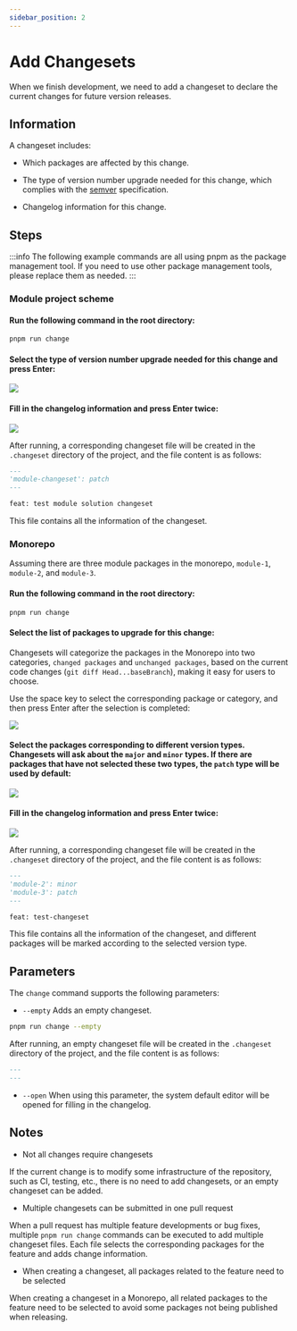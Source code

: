 ```yaml
---
sidebar_position: 2
---
```


# Add Changesets

When we finish development, we need to add a changeset to declare the current changes for future version releases.

## Information

A changeset includes:

- Which packages are affected by this change.

- The type of version number upgrade needed for this change, which complies with the [semver](https://semver.org/) specification.

- Changelog information for this change.

## Steps

:::info
The following example commands are all using pnpm as the package management tool. If you need to use other package management tools, please replace them as needed.
:::

### Module project scheme

#### Run the following command in the root directory:

```bash
pnpm run change
```

#### Select the type of version number upgrade needed for this change and press Enter:

![](https://lf3-static.bytednsdoc.com/obj/eden-cn/zq-uylkvT/ljhwZthlaukjlkulzlp/changeset-select-version.png)

#### Fill in the changelog information and press Enter twice:

![](https://lf3-static.bytednsdoc.com/obj/eden-cn/zq-uylkvT/ljhwZthlaukjlkulzlp/changeset-input-changelog.png)

After running, a corresponding changeset file will be created in the `.changeset` directory of the project, and the file content is as follows:

```markdown
---
'module-changeset': patch
---

feat: test module solution changeset
```

This file contains all the information of the changeset.

### Monorepo

Assuming there are three module packages in the monorepo, `module-1`, `module-2`, and `module-3`.

#### Run the following command in the root directory:

```bash
pnpm run change
```

#### Select the list of packages to upgrade for this change:

Changesets will categorize the packages in the Monorepo into two categories, `changed packages` and `unchanged packages`, based on the current code changes (`git diff Head...baseBranch`), making it easy for users to choose.

Use the space key to select the corresponding package or category, and then press Enter after the selection is completed:

![](https://lf3-static.bytednsdoc.com/obj/eden-cn/zq-uylkvT/ljhwZthlaukjlkulzlp/changeset-select-packages.png)

#### Select the packages corresponding to different version types. Changesets will ask about the `major` and `minor` types. If there are packages that have not selected these two types, the `patch` type will be used by default:

![](https://lf3-static.bytednsdoc.com/obj/eden-cn/zq-uylkvT/ljhwZthlaukjlkulzlp/changeset-auto-select-patch.png)

#### Fill in the changelog information and press Enter twice:

![](https://lf3-static.bytednsdoc.com/obj/eden-cn/zq-uylkvT/ljhwZthlaukjlkulzlp/changeset-input-changelog-monorepo.png)

After running, a corresponding changeset file will be created in the `.changeset` directory of the project, and the file content is as follows:

```markdown
---
'module-2': minor
'module-3': patch
---

feat: test-changeset
```

This file contains all the information of the changeset, and different packages will be marked according to the selected version type.

## Parameters

The `change` command supports the following parameters:

- `--empty` Adds an empty changeset.

```bash
pnpm run change --empty
```

After running, an empty changeset file will be created in the `.changeset` directory of the project, and the file content is as follows:

```markdown
---
---
```

- `--open` When using this parameter, the system default editor will be opened for filling in the changelog.

## Notes

- Not all changes require changesets

If the current change is to modify some infrastructure of the repository, such as CI, testing, etc., there is no need to add changesets, or an empty changeset can be added.

- Multiple changesets can be submitted in one pull request

When a pull request has multiple feature developments or bug fixes, multiple `pnpm run change` commands can be executed to add multiple changeset files. Each file selects the corresponding packages for the feature and adds change information.

- When creating a changeset, all packages related to the feature need to be selected

When creating a changeset in a Monorepo, all related packages to the feature need to be selected to avoid some packages not being published when releasing.
